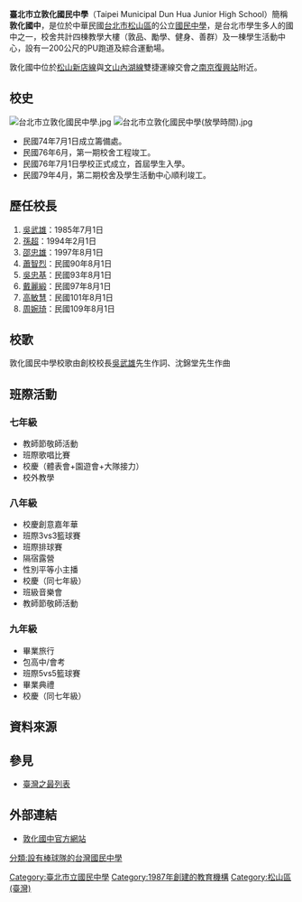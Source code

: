 {{Infobox School
| name = 台北市立敦化國民中學
| other_name = Taipei Municipal Dun Hua Junior High School
| image = [[File:Taipei_Municipal_Dun_Hua_Junior_High_School_Maingate_20110510a.jpg|280px]]
| established = 1987年7月
| type = 市立[[國民中學|國民中學]]
| district = [[臺北市|臺北市]][[松山區_(臺北市)|松山區]]
| principal = 周婉琦
| address = {{flagicon|TWN}}[[臺北市|臺北市]][[松山區_(臺北市)|松山區]]南京東路三段 300 號
| tel=+886-2-8771-7890 
| fax=+886-2-2771-5431  
| website = [https://www.thjh.tp.edu.tw/ www.thjh.tp.edu.tw]
}}

'''臺北市立敦化國民中學'''（Taipei Municipal Dun Hua Junior High School）簡稱'''敦化國中'''，是位於中華民國[[台北市|台北市]][[松山區_(台北市)|松山區]]的公立[[國民中學|國民中學]]，是台北市學生多人的國中之一，校舍共計四棟教學大樓（敦品、勵學、健身、善群）及一棟學生活動中心，設有一200公尺的PU跑道及綜合運動場。

敦化國中位於[[松山新店線|松山新店線]]與[[文山內湖線|文山內湖線]]雙捷運線交會之[[南京復興站|南京復興站]]附近。

==校史==
[[File:台北市立敦化國民中學.jpg|thumb]]
[[File:台北市立敦化國民中學(放學時間).jpg|thumb]]
*民國74年7月1日成立籌備處。
*民國76年6月，第一期校舍工程竣工。
*民國76年7月1日學校正式成立，首屆學生入學。
*民國79年4月，第二期校舍及學生活動中心順利竣工。

==歷任校長==
#[[吳武雄|吳武雄]]：1985年7月1日
#[[孫超|孫超]]：1994年2月1日
#[[邵忠雄|邵忠雄]]：1997年8月1日
#[[蕭智烈|蕭智烈]]：民國90年8月1日
#[[吳忠基|吳忠基]]：民國93年8月1日
#[[戴麗緞|戴麗緞]]：民國97年8月1日
#[[高敏慧|高敏慧]]：民國101年8月1日
#[[周婉琦|周婉琦]]：民國109年8月1日

==校歌==
敦化國民中學校歌由創校校長[[吳武雄|吳武雄]]先生作詞、沈錦堂先生作曲

==班際活動==
===七年級===
*教師節敬師活動
*班際歌唱比賽
*校慶（體表會+園遊會+大隊接力）
*校外教學

===八年級===
*校慶創意嘉年華
*班際3vs3籃球賽
*班際排球賽
*隔宿露營
*性別平等小主播
*校慶（同七年級）
*班級音樂會
*教師節敬師活動

===九年級===
*畢業旅行
*包高中/會考
*班際5vs5籃球賽
*畢業典禮
*校慶（同七年級）

==資料來源==
{{reflist}}

==參見==
*[[臺灣之最列表|臺灣之最列表]]

== 外部連結 ==
{{Commonscat|Taipei Municipal Dun-Hua Junior High School|臺北市立敦化國民中學}}
* [https://www.thjh.tp.edu.tw/ 敦化國中官方網站] 

{{台北市國民中小學}}

[[Category:臺北市立國民中學|Category:臺北市立國民中學]]
[[Category:1987年創建的教育機構|Category:1987年創建的教育機構]]
[[Category:松山區_(臺灣)|Category:松山區 (臺灣)]]
[[分類:設有棒球隊的台灣國民中學|分類:設有棒球隊的台灣國民中學]]